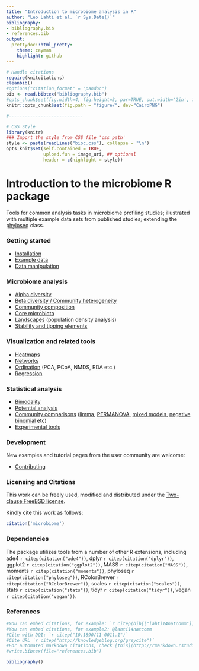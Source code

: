 ```yaml
---
title: "Introduction to microbiome analysis in R"
author: "Leo Lahti et al. `r Sys.Date()`"
bibliography: 
- bibliography.bib
- references.bib
output: 
  prettydoc::html_pretty:
    theme: cayman
    highlight: github
---
```

<!--
  %\VignetteIndexEntry{microbiome tutorial}
  %\VignetteEngine{knitr::rmarkdown}
  %\usepackage[utf8]{inputenc}
  %\VignetteEncoding{UTF-8}
-->

```r
# Handle citations
require(knitcitations)
cleanbib()
#options("citation_format" = "pandoc")
bib <- read.bibtex("bibliography.bib")
#opts_chunk$set(fig.width=4, fig.height=3, par=TRUE, out.width='2in', fig.pos='H')
knitr::opts_chunk$set(fig.path = "figure/", dev="CairoPNG")

#----------------------------

# CSS Style
library(knitr)
### Import the style from CSS file 'css_path' 
style <- paste(readLines("bioc.css"), collapse = "\n")
opts_knit$set(self.contained = TRUE,
              upload.fun = image_uri, ## optional
              header = c(highlight = style))
```


Introduction to the microbiome R package
===========

Tools for common analysis tasks in microbiome profiling studies;
illustrated with multiple example data sets from published studies;
extending the [phyloseq](http://joey711.github.io/phyloseq/import-data) class.


### Getting started

* [Installation](Template.html) 
* [Example data](Data.html)
* [Data manipulation](Preprocessing.html)


### Microbiome analysis

* [Alpha diversity](Diversity.html)
* [Beta diversity / Community heterogeneity](Betadiversity.html)
* [Community composition](Composition.html)
* [Core microbiota](Core.html)
* [Landscapes](Landscaping.html) (population density analysis)
* [Stability and tipping elements](Stability.html)


### Visualization and related tools

* [Heatmaps](Heatmap.html)
* [Networks](Networks.html)
* [Ordination](Ordination.html) (PCA, PCoA, NMDS, RDA etc.)
* [Regression](Regression.html)


### Statistical analysis

* [Bimodality](Bimodality.html)
* [Potential analysis](Potential.html)
* [Community comparisons](Comparisons.html) ([limma](limma.html), [PERMANOVA](PERMANOVA.html), [mixed models](Mixedmodels.html), [negative binomial](Negativebinomial.html)  etc)
* [Experimental tools](Experimental.html)

### Development

New examples and tutorial pages from the user community are welcome:

* [Contributing](Contributing.html)


### Licensing and Citations

This work can be freely used, modified and distributed under the
[Two-clause FreeBSD license](http://en.wikipedia.org/wiki/BSD\_licenses).

Kindly cite this work as follows:

```r
citation('microbiome')
```


### Dependencies

The package utilizes tools from a number of other R extensions,
including ade4 `r citep(citation("ade4"))`, dplyr `r citep(citation("dplyr"))`, ggplot2 `r citep(citation("ggplot2"))`, MASS `r citep(citation("MASS"))`, moments `r citep(citation("moments"))`, phyloseq `r citep(citation("phyloseq"))`, RColorBrewer `r citep(citation("RColorBrewer"))`, scales `r citep(citation("scales"))`, stats `r citep(citation("stats"))`, tidyr `r citep(citation("tidyr"))`, vegan `r citep(citation("vegan"))`.


### References

```r
#You can embed citations, for example: `r citep(bib[["lahti14natcomm"]])`
#You can embed citations, for example2: @lahti14natcomm
#Cite with DOI: `r citep("10.1890/11-0011.1")`
#Cite URL `r citep("http://knowledgeblog.org/greycite")`
#For automated markdown citations, check [this](http://rmarkdown.rstudio.com/authoring_bibliographies_and_citations.html), [this](https://github.com/cboettig/knitcitations), and [this](http://www.carlboettiger.info/2012/03/24/citations-in-markdown-using-knitr.html). 
#write.bibtex(file="references.bib")
```

```r
bibliography()
```

